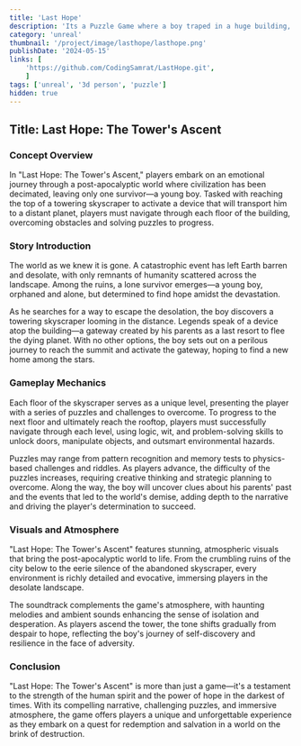 ```yaml
---
title: 'Last Hope'
description: 'Its a Puzzle Game where a boy traped in a huge building, and he has to solve puzzles to reach to the next flore of the building.'
category: 'unreal'
thumbnail: '/project/image/lasthope/lasthope.png'
publishDate: '2024-05-15'
links: [
    'https://github.com/CodingSamrat/LastHope.git',  
    ]
tags: ['unreal', '3d person', 'puzzle']
hidden: true
---
```





## Title: Last Hope: The Tower's Ascent

### Concept Overview 
In "Last Hope: The Tower's Ascent," players embark on an emotional journey through a post-apocalyptic world where civilization has been decimated, leaving only one survivor—a young boy. Tasked with reaching the top of a towering skyscraper to activate a device that will transport him to a distant planet, players must navigate through each floor of the building, overcoming obstacles and solving puzzles to progress.

### Story Introduction 
The world as we knew it is gone. A catastrophic event has left Earth barren and desolate, with only remnants of humanity scattered across the landscape. Among the ruins, a lone survivor emerges—a young boy, orphaned and alone, but determined to find hope amidst the devastation.

As he searches for a way to escape the desolation, the boy discovers a towering skyscraper looming in the distance. Legends speak of a device atop the building—a gateway created by his parents as a last resort to flee the dying planet. With no other options, the boy sets out on a perilous journey to reach the summit and activate the gateway, hoping to find a new home among the stars.

### Gameplay Mechanics 
Each floor of the skyscraper serves as a unique level, presenting the player with a series of puzzles and challenges to overcome. To progress to the next floor and ultimately reach the rooftop, players must successfully navigate through each level, using logic, wit, and problem-solving skills to unlock doors, manipulate objects, and outsmart environmental hazards.

Puzzles may range from pattern recognition and memory tests to physics-based challenges and riddles. As players advance, the difficulty of the puzzles increases, requiring creative thinking and strategic planning to overcome. Along the way, the boy will uncover clues about his parents' past and the events that led to the world's demise, adding depth to the narrative and driving the player's determination to succeed.

### Visuals and Atmosphere 
"Last Hope: The Tower's Ascent" features stunning, atmospheric visuals that bring the post-apocalyptic world to life. From the crumbling ruins of the city below to the eerie silence of the abandoned skyscraper, every environment is richly detailed and evocative, immersing players in the desolate landscape.

The soundtrack complements the game's atmosphere, with haunting melodies and ambient sounds enhancing the sense of isolation and desperation. As players ascend the tower, the tone shifts gradually from despair to hope, reflecting the boy's journey of self-discovery and resilience in the face of adversity.

### Conclusion 
"Last Hope: The Tower's Ascent" is more than just a game—it's a testament to the strength of the human spirit and the power of hope in the darkest of times. With its compelling narrative, challenging puzzles, and immersive atmosphere, the game offers players a unique and unforgettable experience as they embark on a quest for redemption and salvation in a world on the brink of destruction.